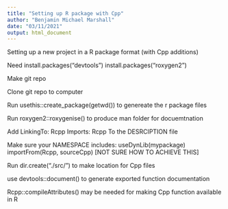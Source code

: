 ```yaml
---
title: "Setting up R package with Cpp"
author: "Benjamin Michael Marshall"
date: "03/11/2021"
output: html_document
---
```


Setting up a new project in a R package format (with Cpp additions)

Need 
install.packages("devtools")
install.packages("roxygen2")

Make git repo

Clone git repo to computer

Run usethis::create_package(getwd()) to genereate the r package files

Run roxygen2::roxygenise() to produce man folder for docuemtnation

Add
LinkingTo: Rcpp
Imports: Rcpp
To the DESRCIPTION file

Make sure your NAMESPACE includes:
useDynLib(mypackage)
importFrom(Rcpp, sourceCpp)
[NOT SURE HOW TO ACHIEVE THIS]

Run 
dir.create("./src/")
to make location for Cpp files

use devtools::document() to generate exported function documentation


Rcpp::compileAttributes()
may be needed for making Cpp function available in R
